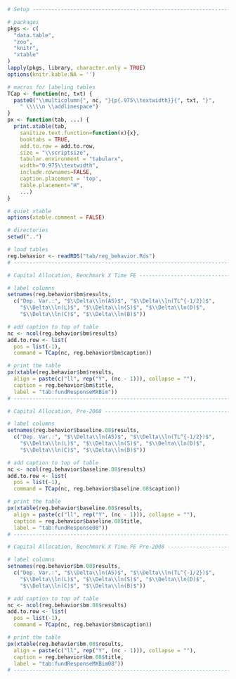 \chapter{Additional Results: Capital Allocation}

```r
# Setup ------------------------------------------------------------------------

# packages
pkgs <- c(
  "data.table",
  "zoo",
  "knitr",
  "xtable"
)
lapply(pkgs, library, character.only = TRUE)
options(knitr.kable.NA = '')

# macros for labeling tables
TCap <- function(nc, txt) {
  paste0("\\multicolumn{", nc, "}{p{.975\\textwidth}}{", txt, "}",
    " \\\\\n \\addlinespace")
}
px <- function(tab, ...) {
  print.xtable(tab,
    sanitize.text.function=function(x){x},
    booktabs = TRUE,
    add.to.row = add.to.row,
    size = "\\scriptsize",
    tabular.environment = "tabularx",
    width="0.975\\textwidth",
    include.rownames=FALSE,
    caption.placement = 'top',
	table.placement="H",
	...)
}

# quiet xtable
options(xtable.comment = FALSE)

# directories
setwd("..")

# load tables
reg.behavior <- readRDS("tab/reg_behavior.Rds")
# ----------------------------------------------------------------------
```


```r
# Capital Allocation, Benchmark X Time FE -----------------------------------------

# label columns
setnames(reg.behavior$bm$results, 
  c("Dep. Var.:", "$\\Delta\\ln(AS)$", "$\\Delta\\ln(TL^{-1/2})$",
    "$\\Delta\\ln(L)$", "$\\Delta\\ln(S)$", "$\\Delta\\ln(D)$", 
    "$\\Delta\\ln(C)$", "$\\Delta\\ln(B)$"))

# add caption to top of table
nc <- ncol(reg.behavior$bm$results)
add.to.row <- list(
  pos = list(-1), 
  command = TCap(nc, reg.behavior$bm$caption))

# print the table
px(xtable(reg.behavior$bm$results,
  align = paste(c("ll", rep("Y", (nc - 1))), collapse = ""),
  caption = reg.behavior$bm$title,
  label = "tab:fundResponseMXBim"))
# --------------------------------------------------------------------------------
```


```r
# Capital Allocation, Pre-2008 ---------------------------------------------------

# label columns
setnames(reg.behavior$baseline.08$results, 
  c("Dep. Var.:", "$\\Delta\\ln(AS)$", "$\\Delta\\ln(TL^{-1/2})$",
    "$\\Delta\\ln(L)$", "$\\Delta\\ln(S)$", "$\\Delta\\ln(D)$", 
    "$\\Delta\\ln(C)$", "$\\Delta\\ln(B)$"))

# add caption to top of table
nc <- ncol(reg.behavior$baseline.08$results)
add.to.row <- list(
  pos = list(-1), 
  command = TCap(nc, reg.behavior$baseline.08$caption))

# print the table
px(xtable(reg.behavior$baseline.08$results,
  align = paste(c("ll", rep("Y", (nc - 1))), collapse = ""),
  caption = reg.behavior$baseline.08$title,
  label = "tab:fundResponse08"))
# --------------------------------------------------------------------------------
```


```r
# Capital Allocation, Benchmark X Time FE Pre-2008 -------------------------------

# label columns
setnames(reg.behavior$bm.08$results, 
  c("Dep. Var.:", "$\\Delta\\ln(AS)$", "$\\Delta\\ln(TL^{-1/2})$",
    "$\\Delta\\ln(L)$", "$\\Delta\\ln(S)$", "$\\Delta\\ln(D)$", 
    "$\\Delta\\ln(C)$", "$\\Delta\\ln(B)$"))

# add caption to top of table
nc <- ncol(reg.behavior$bm.08$results)
add.to.row <- list(
  pos = list(-1), 
  command = TCap(nc, reg.behavior$bm$caption))

# print the table
px(xtable(reg.behavior$bm.08$results,
  align = paste(c("ll", rep("Y", (nc - 1))), collapse = ""),
  caption = reg.behavior$bm.08$title,
  label = "tab:fundResponseMXBim08"))
# --------------------------------------------------------------------------------
```

